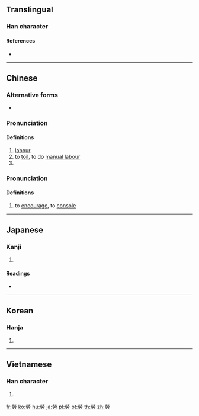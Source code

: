 ==Translingual==
{{Han simplified forms|勞|労|劳}}

===Han character===
{{Han char|rn=19|rad=力|as=10|sn=12|four=99427|canj=FFBKS|ids=⿱𤇾力}}

====References====
* {{Han ref|kx=0148.350|dkj=02410|dj=0335.110|hdz=10376.170|uh=52DE|ud=21214|bh=B3D2|bd=46034}}

----

==Chinese==
{{zh-forms|s=劳}}

===Alternative forms===
* {{zh-l|労}}

===Pronunciation===
{{zh-pron
|m=láo
|ma=y
|c=lou4
|h=pfs=lò
|md=lò̤
|mn=lô
|w=3lau
|mc=y
|oc=y
|cat=n,v,pn
}}

====Definitions====
{{zh-hanzi}}

# [[labour]]
# to [[toil]], to do [[manual labour]]
# {{surname|lang=zh}}

===Pronunciation===
{{zh-pron
|m=lào
|ma=y
|c=lou4
|h=pfs=
|md=
|mn=
|w=
|mc=
|oc=
|cat=v
}}
{{attention|zh|粵語審音配詞字庫 has a lou6; does that correspond to here?}}

====Definitions====
{{zh-hanzi}}

# to [[encourage]], to [[console]]
#: {{zh-l|唁勞|to offer condolences}}

----

==Japanese==

===Kanji===
{{ja-kanji|grade=|rs=力10|style=ky|shin=労}}

# {{defn|lang=ja|sort=力10}}

====Readings====
* {{ja-readings|on=[[ろう]] (rō)|kun=[[ねぎらう]] (negirau), [[つかれる]] (tsukareru), [[いたわる]] (itawaru)}}

----

==Korean==

===Hanja===
{{ko-hanja|hangeul=[[로]]>[[노]]}}

# {{defn|lang=ko|sort=力10}}

----

==Vietnamese==

===Han character===
{{vi-hantu|[[lao]], [[lau]], [[lạo]], [[rạo]]|rs=力10}}

# {{defn|lang=vi|sort=力10}}

[[fr:勞]]
[[ko:勞]]
[[hu:勞]]
[[ja:勞]]
[[pl:勞]]
[[pt:勞]]
[[th:勞]]
[[zh:勞]]